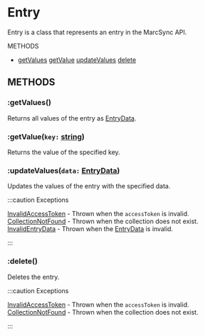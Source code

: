 # Entry

Entry is a class that represents an entry in the MarcSync API.

<div style={{display: "grid", "grid-template-columns": "repeat(2,minmax(0,1fr))", "box-sizing": "border-box", "border-width": "0", "border-style": "solid", "word-break": "break-word"}}>

<div style={{"box-sizing": "border-box", "border-width": "0", "border-style": "solid", "word-break": "break-word", "font-weight": "600"}}>
METHODS
<ul style={{"padding-left": ".5rem", "list-style-type": "disc", "margin-bottom": "1.25rem", "list-style": "none", "box-sizing": "border-box", "border-width": "0", "border-style": "solid", "word-break": "break-word", "font-weight": "500"}}>
<li style={{"margin-bottom": ".5rem", "list-style-type": "none"}}>
<a style={{"display": "block"}} href="#getValues">getValues</a>
<a style={{"display": "block"}} href="#getValue">getValue</a>
<a style={{"display": "block"}} href="#updateValues">updateValues</a>
<a style={{"display": "block"}} href="#delete">delete</a>
</li>
</ul>
</div>

</div>

## METHODS

### :getValues()
Returns all values of the entry as [EntryData](../types/EntryData).


### :getValue(`key:` [string](https://www.lua.org/pil/2.4.html))
Returns the value of the specified key.

### :updateValues(`data:` [EntryData](../types/EntryData))
Updates the values of the entry with the specified data.

:::caution Exceptions

[InvalidAccessToken](../errors/Authorization#InvalidAccessToken) - Thrown when the `accessToken` is invalid.<br/>
[CollectionNotFound](../errors/Collection#CollectionNotFound) - Thrown when the collection does not exist.<br/>
[InvalidEntryData](../errors/Entry#InvalidEntryData) - Thrown when the [EntryData](../types/EntryData) is invalid.

:::

### :delete()
Deletes the entry.

:::caution Exceptions

[InvalidAccessToken](../errors/Authorization#InvalidAccessToken) - Thrown when the `accessToken` is invalid.<br/>
[CollectionNotFound](../errors/Collection#CollectionNotFound) - Thrown when the collection does not exist.<br/>

:::